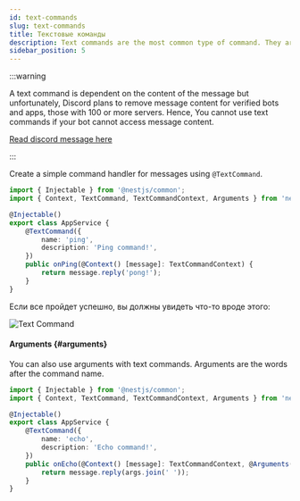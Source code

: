 ```yaml
---
id: text-commands
slug: text-commands
title: Текстовые команды
description: Text commands are the most common type of command. They are used to send a message to the channel.
sidebar_position: 5
---
```


:::warning

A text command is dependent on the content of the message but unfortunately, Discord plans to remove message content for verified bots and
apps, those with 100 or more servers. Hence, You cannot use text commands if your bot cannot access message content.

[Read discord message here](https://support-dev.discord.com/hc/en-us/articles/4404772028055-Message-Content-Access-Deprecation-for-Verified-Bots)

:::

Create a simple command handler for messages using `@TextCommand`.

```typescript title="src/app.service.ts"
import { Injectable } from '@nestjs/common';
import { Context, TextCommand, TextCommandContext, Arguments } from 'necord';

@Injectable()
export class AppService {
    @TextCommand({
        name: 'ping',
        description: 'Ping command!',
    })
    public onPing(@Context() [message]: TextCommandContext) {
        return message.reply('pong!');
    }
}
```

Если все пройдет успешно, вы должны увидеть что-то вроде этого:

![Text Command](/img/content/text_command.png "Text Command")

#### Arguments {#arguments}

You can also use arguments with text commands. Arguments are the words after the command name.

```typescript title="src/app.service.ts"
import { Injectable } from '@nestjs/common';
import { Context, TextCommand, TextCommandContext, Arguments } from 'necord';

@Injectable()
export class AppService {
    @TextCommand({
        name: 'echo',
        description: 'Echo command!',
    })
    public onEcho(@Context() [message]: TextCommandContext, @Arguments() args: string[]) {
        return message.reply(args.join(' '));
    }
}
```
